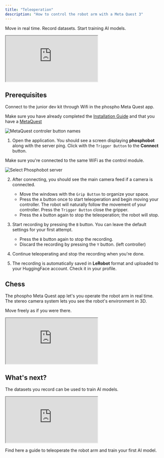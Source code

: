 ```yaml
---
title: "Teleoperation"
description: "How to control the robot arm with a Meta Quest 3"
---
```



Move in real time. Record datasets. Start training AI models.
<iframe 
    className="w-full aspect-video"
    src="https://www.youtube.com/embed/j73ixL-oQaQ?si=WdI6jKNAnjlY9yUI" 
    title="YouTube video player" allow="accelerometer; autoplay; clipboard-write; encrypted-media; gyroscope; picture-in-picture; web-share" 
    referrerPolicy="strict-origin-when-cross-origin" 
    allowFullScreen>
</iframe>

## Prerequisites
Connect to the junior dev kit through Wifi in the phospho Meta Quest app.

<Info>Make sure you have already completed the [Installation Guide](/unboxings/dk1) and that you have a [MetaQuest](https://www.meta.com/fr/quest/quest-3/?srsltid=AfmBOorMLUmJKFQr35ssCi1DDqSNgpHk0sLHqo_tHG8kgclCYbMToAPa)</Info>

![MetaQuest controler button names](/assets/names_buttons.jpg)  

1. Open the application. You should see a screen displaying **phosphobot** along with the server ping. Click with the `Trigger Button` to the **Connect** button.  

<Note>Make sure you're connected to the same WiFi as the control module.</Note>  

![Select Phosphobot server](/assets/changeme-unity-server.png)  

2. After connecting, you should see the main camera feed if a camera is connected. 
    - Move the windows with the `Grip Button` to organize your space.  
    - Press the `A` button once to start teleoperation and begin moving your controller. The robot will naturally follow the movement of your controller. Press the `Trigger Button` close the gripper.
    - Press the `A` button again to stop the teleoperation; the robot will stop.  

3. Start recording by pressing the `B` button. You can leave the default settings for your first attempt.  
    - Press the `B` button again to stop the recording.
    - Discard the recording by pressing the `Y` button. (left controller)  

4. Continue teleoperating and stop the recording when you're done.  

5. The recording is automatically saved in **LeRobot** format and uploaded to your HuggingFace account. Check it in your profile.  

## Chess

The phospho Meta Quest app let's you operate the robot arm in real time. The stereo camera system lets you see the robot's environment in 3D. 

Move freely as if you were there.

<iframe
    className="w-full aspect-video"
    src="https://www.youtube.com/embed/e_gu-HebhfY"
    title="YouTube video player"
    allow="accelerometer; autoplay; clipboard-write; encrypted-media; gyroscope; picture-in-picture; web-share"
    allowFullScreen>
</iframe>

## What's next?

The datasets you record can be used to train AI models. 

<iframe 
    className="w-full aspect-video"
    src="https://www.youtube.com/embed/Mk3EF8J1BGg?si=6GL1jVd0TqtngW1P" 
    title="YouTube video player" allow="accelerometer; autoplay; clipboard-write; encrypted-media; gyroscope; picture-in-picture; web-share" 
    referrerPolicy="strict-origin-when-cross-origin" 
    allowFullScreen>
</iframe>


<Card
  title="Train your first AI model"
  icon="robot"
  iconType="regular"
  href="/example/ai-models">
    Find here a guide to teleoperate the robot arm and train your first AI model.
</Card>






